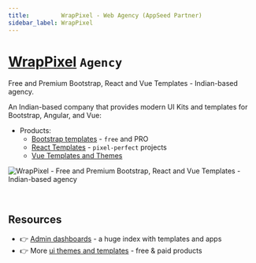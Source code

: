 ```yaml
---
title:         WrapPixel - Web Agency (AppSeed Partner)
sidebar_label: WrapPixel
---
```


# [WrapPixel](https://www.wrappixel.com/?ref=157) `Agency`

<SubHeading>Free and Premium Bootstrap, React and Vue Templates - Indian-based agency.</SubHeading>

An Indian-based company that provides modern UI Kits and templates for Bootstrap, Angular, and Vue:

- Products: 
  - [Bootstrap templates](https://www.wrappixel.com/templates/category/bootstrap-admin-dashboard-template/?ref=157) - `free` and PRO
  - [React Templates](https://www.wrappixel.com/templates/category/react-templates/?ref=157) - `pixel-perfect` projects
  - [Vue Templates and Themes](https://www.wrappixel.com/templates/category/vuejs-templates/?ref=157)

![WrapPixel - Free and Premium Bootstrap, React and Vue Templates - Indian-based agency](https://user-images.githubusercontent.com/51070104/226654519-12fe9a2f-6c62-47e2-bb66-96f51879b7e7.png)

<br />

## Resources

- 👉 [Admin dashboards](https://www.admin-dashboards.com/) - a huge index with templates and apps
- 👉 More [ui themes and templates](https://www.ui-themes.com/) - free & paid products
